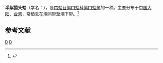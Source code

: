 {{Speciesbox
| taxon = Chama semipurpurata
| binomial_authority = Lischke, 1870
}}
'''半紫猿头蛤'''（学名：''{{lang|la|Chama semipurpurata}}''），是[[帘蛤目|帘蛤目]][[偏口蛤科|偏口蛤科]][[偏口蛤属|偏口蛤属]]的一种。主要分布于[[中国大陆|中国大陆]]、[[台湾|台湾]]，常栖息在潮间带至潮下带。<ref>{{cite web|url=http://shell.sinica.edu.tw/chinese/shellbase_detail.php?science_no=2428|title=国际贝库：半紫猿头蛤|publisher=台湾贝类资料库|accessdate=2009-08-11}}</ref>

== 参考文献 ==
{{reflist}}
{{Taxonbar|from=Q10905260}}

[[Category:偏口蛤属|B]]
[[Category:_1870年描述的动物|B]]